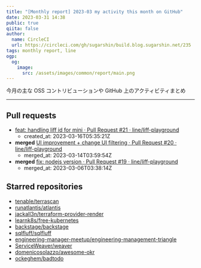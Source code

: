 ```yaml
---
title: "[Monthly report] 2023-03 my activity this month on GitHub"
date: 2023-03-31 14:38
public: true
qiita: false
author:
  name: CircleCI
  url: https://circleci.com/gh/sugarshin/build.blog.sugarshin.net/235
tags: monthly report, line
ogp:
  og:
    image:
      src: /assets/images/common/report/main.png
---
```


今月の主な OSS コントリビューションや GitHub 上のアクティビティまとめ

***

## Pull requests

- [feat: handling liff id for mini · Pull Request #21 · line/liff-playground](https://github.com/line/liff-playground/pull/21)
  - created_at: 2023-03-16T05:35:21Z
- **merged** [UI improvement + change UI filtering · Pull Request #20 · line/liff-playground](https://github.com/line/liff-playground/pull/20)
  - merged_at: 2023-03-14T03:59:54Z
- **merged** [fix: nodejs version · Pull Request #19 · line/liff-playground](https://github.com/line/liff-playground/pull/19)
  - merged_at: 2023-03-06T03:38:14Z

## Starred repositories

- [tenable/terrascan](https://github.com/tenable/terrascan)
- [runatlantis/atlantis](https://github.com/runatlantis/atlantis)
- [jackall3n/terraform-provider-render](https://github.com/jackall3n/terraform-provider-render)
- [learnk8s/free-kubernetes](https://github.com/learnk8s/free-kubernetes)
- [backstage/backstage](https://github.com/backstage/backstage)
- [sqlfluff/sqlfluff](https://github.com/sqlfluff/sqlfluff)
- [engineering-manager-meetup/engineering-management-triangle](https://github.com/engineering-manager-meetup/engineering-management-triangle)
- [ServiceWeaver/weaver](https://github.com/ServiceWeaver/weaver)
- [domenicosolazzo/awesome-okr](https://github.com/domenicosolazzo/awesome-okr)
- [ockeghem/badtodo](https://github.com/ockeghem/badtodo)
